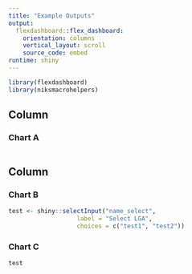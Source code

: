 ```yaml
---
title: "Example Outputs"
output: 
  flexdashboard::flex_dashboard:
    orientation: columns
    vertical_layout: scroll
    source_code: embed
runtime: shiny
---
```


```r
library(flexdashboard)
library(niksmacrohelpers)
```

Column
-----------------------------------------------------------------------

### Chart A

```r



```

Column {.tabset}
-----------------------------------------------------------------------

### Chart B

```r
test <- shiny::selectInput("name_select", 
                   label = "Select LGA", 
                   choices = c("test1", "test2"))

```

### Chart C

```r
test
```

